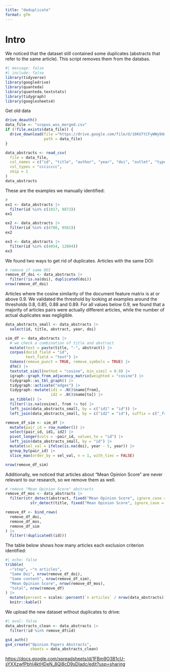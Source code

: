 ```yaml
---
title: "deduplicate"
format: gfm
---
```


# Intro

We noticed that the dataset still contained some duplicates (abstracts that refer to the same article).
This script removes them from the databas.

```r
#| message: false
#| include: false
library(tidyverse)
library(googledrive)
library(quanteda)
library(quanteda.textstats)
library(tidygraph)
library(googlesheets4)
```

Get old data

```r
drive_deauth()
data_file <- "scopus_wos_merged.csv"
if (!file.exists(data_file)) {
  drive_download(file ="https://drive.google.com/file/d/16KU7tCFyWWy9doF3hkz8JYd4bRqLxMLK/view?usp=drive_link",
                 path = data_file)
}

data_abstracts <- read_csv(
  file = data_file, 
  col_names = c("id", "title", "author", "year", "doi", "outlet", "type", "abstract"), 
  col_types = "cccicccc",
  skip = 1
)
data_abstracts
```

These are the examples we manually identified:

```r
# 
ex1 <- data_abstracts |> 
  filter(id %in% c(1017, 9873))
ex1

ex2 <- data_abstracts |> 
  filter(id %in% c(4780, 9581))
ex2

ex3 <- data_abstracts |> 
  filter(id %in% c(4054, 12804))
ex3
```

We found two ways to get rid of duplicates.
Articles with the same DOI:


```r
# remove if same DOI
remove_df_doi <- data_abstracts |> 
  filter(!is.na(doi), duplicated(doi))
nrow(remove_df_doi)
```

Articles where the cosine similarity of the document feature matrix is at or above 0.9.
We validated the threshold by looking at examples around the thresholds 0.8, 0.85, 0.88 and 0.89.
For all values below 0.9, we found that a majority of articles pairs were actually different articles, while the number of actual duplicates was negligible.


```r
data_abstracts_small <- data_abstracts |>
  select(id, title, abstract, year, doi)

sim_df <- data_abstracts |> 
  # we check a combination of title and abstract
  mutate(text = paste(title, "-", abstract)) |> 
  corpus(docid_field = "id",
         text_field = "text") |> 
  tokens(remove_punct = TRUE, remove_symbols = TRUE) |> 
  dfm() |> 
  textstat_simil(method = "cosine", min_simil = 0.9) |> 
  igraph::graph_from_adjacency_matrix(weighted = "cosine") |> 
  tidygraph::as_tbl_graph() |> 
  tidygraph::activate("edges") |>
  tidygraph::mutate(id1 = .N()$name[from],
                    id2 = .N()$name[to]) |> 
  as_tibble() |> 
  filter(!is.na(cosine), from != to) |> 
  left_join(data_abstracts_small, by = c("id1" = "id")) |> 
  left_join(data_abstracts_small, by = c("id2" = "id"), suffix = c("_from", "_to"))

remove_df_sim <- sim_df |> 
  mutate(pair_id = row_number()) |> 
  select(pair_id, id1, id2) |> 
  pivot_longer(cols = -pair_id, values_to = "id") |> 
  left_join(data_abstracts_small, by = "id") |> 
  mutate(sel_val = ifelse(is.na(doi), year - 5, year)) |> 
  group_by(pair_id) |> 
  slice_max(order_by = sel_val, n = 1, with_ties = FALSE)

nrow(remove_df_sim)
```

Additionally, we noticed that articles about "Mean Opinion Score" are never relevant to our research, so we remove them as well.

```r
# remove "Mean Opinion Score" abstracts
remove_df_mos <- data_abstracts |> 
  filter(str_detect(abstract, fixed("Mean Opinion Score", ignore_case = TRUE)) |
           str_detect(title, fixed("Mean Opinion Score", ignore_case = TRUE)))

```

```r
remove_df <- bind_rows(
  remove_df_doi,
  remove_df_mos,
  remove_df_sim
) |> 
  filter(!duplicated((id)))
```


The table below shows how many articles each exclusion criterion identified:

```r
#| echo: false
tribble(
  ~"step", ~"n articles",
  "Same Doi", nrow(remove_df_doi),
  "Same content", nrow(remove_df_sim),
  "Mean Opinion Score", nrow(remove_df_mos),
  "total", nrow(remove_df)
) |> 
  mutate(percent = scales::percent(`n articles` / nrow(data_abstracts))) |> 
  knitr::kable()
```

We upload the new dataset without duplicates to drive:

```r
#| eval: false
data_abstracts_clean <- data_abstracts |> 
  filter(!id %in% remove_df$id)

gs4_auth()
gs4_create("Opinion Papers Abstracts", 
           sheets = data_abstracts_clean)
```

<https://docs.google.com/spreadsheets/d/1FBm9O3B1cU-sYXXzwfPbhI4ktHDeN_8QI8cD9sDIadc/edit?usp=sharing>
